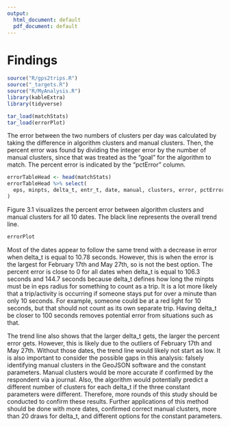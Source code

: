 ```yaml
---
output:
  html_document: default
  pdf_document: default
---
```

# Findings

```r
source("R/gps2trips.R")
source("_targets.R")
source("R/MyAnalysis.R")
library(kableExtra)
library(tidyverse)

tar_load(matchStats)
tar_load(errorPlot)
```

The error between the two numbers of clusters per day was calculated by taking the 
difference in algorithm clusters and manual clusters. Then, the percent error was
found by dividing the integer error by the number of manual clusters, since
that was treated as the "goal" for the algorithm to match. The percent error is 
indicated by the "pctError" column.

```r
errorTableHead <- head(matchStats)
errorTableHead %>% select(
  eps, minpts, delta_t, entr_t, date, manual, clusters, error, pctError
)
```

Figure 3.1 visualizes the percent error between algorithm clusters and manual clusters
for all 10 dates. The black line represents the overall trend line.

```r
errorPlot
```

Most of the dates appear to follow the same trend with a decrease in error when delta_t 
is equal to 10.78 seconds. However, this is when the error is the largest for February 17th and
May 27th, so is not the best option. The percent error is close to 0 for all dates when delta_t 
is equal to 106.3 seconds and 144.7 seconds because delta_t defines how long the minpts must
be in eps radius for something to count as a trip. It is a lot more likely that a trip/activity
is occurring if someone stays put for over a minute than only 10 seconds. For example,
someone could be at a red light for 10 seconds, but that should not count as its own separate trip.
Having delta_t be closer to 100 seconds removes potential error from situations such as that.

The trend line also shows that the larger delta_t gets, the larger the percent error gets. However, this is likely due
to the outliers of February 17th and May 27th. Without those dates, the trend line would likely not start as low. It is
also important to consider the possible gaps in this analysis: falsely identifying manual clusters in the GeoJSON software and
the constant parameters. Manual clusters would be more accurate if confirmed by the respondent via a journal. Also,
the algorithm would potentially predict a different number of clusters for each delta_t if the three 
constant parameters were different. Therefore, more rounds of this study should be conducted to confirm these results. Further applications of this method should be done with more dates, confirmed correct manual clusters, more than 20 draws for delta_t, and different options for the constant parameters.

